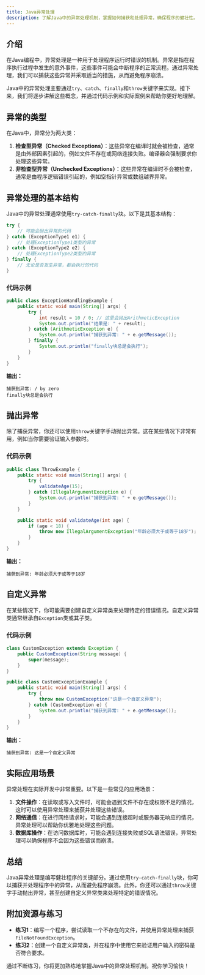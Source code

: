 ```yaml
---
title: Java异常处理
description: 了解Java中的异常处理机制，掌握如何捕获和处理异常，确保程序的健壮性。
---
```


## 介绍

在Java编程中，异常处理是一种用于处理程序运行时错误的机制。异常是指在程序执行过程中发生的意外事件，这些事件可能会中断程序的正常流程。通过异常处理，我们可以捕获这些异常并采取适当的措施，从而避免程序崩溃。

Java中的异常处理主要通过`try`、`catch`、`finally`和`throw`关键字来实现。接下来，我们将逐步讲解这些概念，并通过代码示例和实际案例来帮助你更好地理解。

## 异常的类型

在Java中，异常分为两大类：

1. **检查型异常（Checked Exceptions）**：这些异常在编译时就会被检查，通常是由外部因素引起的，例如文件不存在或网络连接失败。编译器会强制要求你处理这些异常。
2. **非检查型异常（Unchecked Exceptions）**：这些异常在编译时不会被检查，通常是由程序逻辑错误引起的，例如空指针异常或数组越界异常。

## 异常处理的基本结构

Java中的异常处理通常使用`try-catch-finally`块。以下是其基本结构：

```java
try {
    // 可能会抛出异常的代码
} catch (ExceptionType1 e1) {
    // 处理ExceptionType1类型的异常
} catch (ExceptionType2 e2) {
    // 处理ExceptionType2类型的异常
} finally {
    // 无论是否发生异常，都会执行的代码
}
```

### 代码示例

```java
public class ExceptionHandlingExample {
    public static void main(String[] args) {
        try {
            int result = 10 / 0; // 这里会抛出ArithmeticException
            System.out.println("结果是: " + result);
        } catch (ArithmeticException e) {
            System.out.println("捕获到异常: " + e.getMessage());
        } finally {
            System.out.println("finally块总是会执行");
        }
    }
}
```

**输出：**
```
捕获到异常: / by zero
finally块总是会执行
```

## 抛出异常

除了捕获异常，你还可以使用`throw`关键字手动抛出异常。这在某些情况下非常有用，例如当你需要验证输入参数时。

### 代码示例

```java
public class ThrowExample {
    public static void main(String[] args) {
        try {
            validateAge(15);
        } catch (IllegalArgumentException e) {
            System.out.println("捕获到异常: " + e.getMessage());
        }
    }

    public static void validateAge(int age) {
        if (age < 18) {
            throw new IllegalArgumentException("年龄必须大于或等于18岁");
        }
    }
}
```

**输出：**
```
捕获到异常: 年龄必须大于或等于18岁
```

## 自定义异常

在某些情况下，你可能需要创建自定义异常类来处理特定的错误情况。自定义异常类通常继承自`Exception`类或其子类。

### 代码示例

```java
class CustomException extends Exception {
    public CustomException(String message) {
        super(message);
    }
}

public class CustomExceptionExample {
    public static void main(String[] args) {
        try {
            throw new CustomException("这是一个自定义异常");
        } catch (CustomException e) {
            System.out.println("捕获到异常: " + e.getMessage());
        }
    }
}
```

**输出：**
```
捕获到异常: 这是一个自定义异常
```

## 实际应用场景

异常处理在实际开发中非常重要。以下是一些常见的应用场景：

1. **文件操作**：在读取或写入文件时，可能会遇到文件不存在或权限不足的情况，这时可以使用异常处理来捕获并处理这些错误。
2. **网络通信**：在进行网络请求时，可能会遇到连接超时或服务器无响应的情况，异常处理可以帮助你优雅地处理这些问题。
3. **数据库操作**：在访问数据库时，可能会遇到连接失败或SQL语法错误，异常处理可以确保程序不会因为这些错误而崩溃。

## 总结

Java异常处理是编写健壮程序的关键部分。通过使用`try-catch-finally`块，你可以捕获并处理程序中的异常，从而避免程序崩溃。此外，你还可以通过`throw`关键字手动抛出异常，甚至创建自定义异常类来处理特定的错误情况。

## 附加资源与练习

- **练习1**：编写一个程序，尝试读取一个不存在的文件，并使用异常处理来捕获`FileNotFoundException`。
- **练习2**：创建一个自定义异常类，并在程序中使用它来验证用户输入的密码是否符合要求。

通过不断练习，你将更加熟练地掌握Java中的异常处理机制。祝你学习愉快！